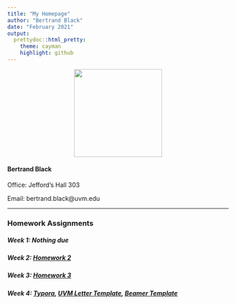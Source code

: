 ```yaml
---
title: "My Homepage"
author: "Bertrand Black"
date: "February 2021"
output:
  prettydoc::html_pretty:
    theme: cayman
    highlight: github
---
```

<p align="center">
<img src="biophoto.jpg" width = "200" height ="200" />
<p align="center">

#### Bertrand Black
Office: Jefford's Hall 303

Email: bertrand.black@uvm.edu

---
### Homework Assignments

##### Week 1: Nothing due

##### Week 2: [Homework 2](HW2.html) 

##### Week 3: [Homework 3](HW3.html) 

##### Week 4: [Typora](HW4.html), [UVM Letter Template](BKB_UVM_Letter_TEMPLATE.pdf), [Beamer Template](01_Beamer_TEMPLATE.pdf) 
 

